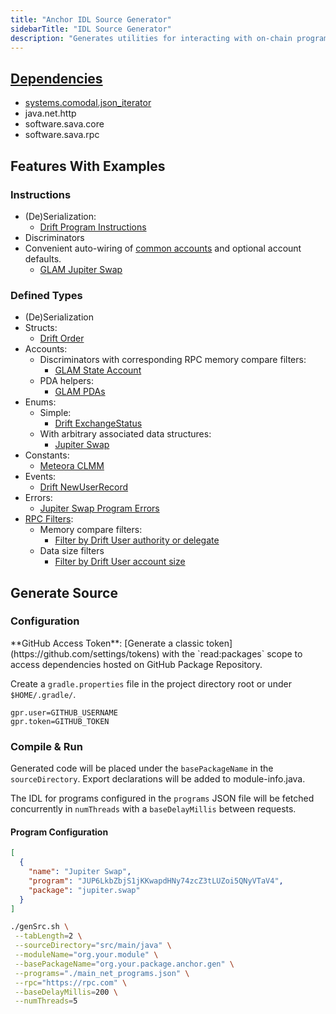 ```yaml
---
title: "Anchor IDL Source Generator"
sidebarTitle: "IDL Source Generator"
description: "Generates utilities for interacting with on-chain programs and accounts."
---
```


<Card title="GitHub Repository" icon="github" horizontal={true} href="https://github.com/sava-software/anchor-src-gen" />

## [Dependencies](https://github.com/sava-software/anchor-src-gen/blob/main/src/main/java/module-info.java)
  - [systems.comodal.json_iterator](https://github.com/comodal/json-iterator?tab=readme-ov-file#json-iterator)
  - java.net.http
  - software.sava.core
  - software.sava.rpc

## Features With Examples

### Instructions

- (De)Serialization:
    - [Drift Program Instructions](https://github.com/sava-software/anchor-programs/blob/main/programs/src/main/java/software/sava/anchor/programs/drift/anchor/DriftProgram.java)
- Discriminators
- Convenient auto-wiring
  of [common accounts](https://github.com/sava-software/sava/blob/main/core/src/main/java/software/sava/core/accounts/SolanaAccounts.java) and optional account defaults.
    - [GLAM Jupiter Swap](https://github.com/sava-software/anchor-programs/blob/63d7d1c734ec9d1c58949c6c1fb51fd5ee4281c4/programs/src/main/java/software/sava/anchor/programs/glam/anchor/GlamProgram.java#L1182)

### Defined Types

- (De)Serialization
- Structs:
    - [Drift Order](https://github.com/sava-software/anchor-programs/blob/main/programs/src/main/java/software/sava/anchor/programs/drift/anchor/types/Order.java)
- Accounts:
    * Discriminators with corresponding RPC memory compare filters:
        * [GLAM State Account](https://github.com/sava-software/anchor-programs/blob/63d7d1c734ec9d1c58949c6c1fb51fd5ee4281c4/programs/src/main/java/software/sava/anchor/programs/glam/anchor/types/StateAccount.java#L37)
    * PDA helpers:
        * [GLAM PDAs](https://github.com/sava-software/anchor-programs/blob/main/programs/src/main/java/software/sava/anchor/programs/glam/anchor/GlamPDAs.java)
- Enums:
    * Simple:
        * [Drift ExchangeStatus](https://github.com/sava-software/anchor-programs/blob/main/programs/src/main/java/software/sava/anchor/programs/drift/anchor/types/ExchangeStatus.java)
    * With arbitrary associated data structures:
        * [Jupiter Swap](https://github.com/sava-software/anchor-programs/blob/main/programs/src/main/java/software/sava/anchor/programs/jupiter/swap/anchor/types/Swap.java)
- Constants:
    * [Meteora CLMM](https://github.com/sava-software/anchor-programs/blob/main/programs/src/main/java/software/sava/anchor/programs/meteora/dlmm/anchor/LbClmmConstants.java)
- Events:
    * [Drift NewUserRecord](https://github.com/sava-software/anchor-programs/blob/main/programs/src/main/java/software/sava/anchor/programs/drift/anchor/types/NewUserRecord.java)
- Errors:
    * [Jupiter Swap Program Errors](https://github.com/sava-software/anchor-programs/blob/main/programs/src/main/java/software/sava/anchor/programs/jupiter/swap/anchor/JupiterError.java)
- [RPC Filters](https://solana.com/docs/rpc#filter-criteria):
    - Memory compare filters:
        - [Filter by Drift User authority or delegate](https://github.com/sava-software/anchor-programs/blob/63d7d1c734ec9d1c58949c6c1fb51fd5ee4281c4/programs/src/main/java/software/sava/anchor/programs/drift/anchor/types/User.java#L124)
    - Data size filters
        * [Filter by Drift User account size](https://github.com/sava-software/anchor-programs/blob/63d7d1c734ec9d1c58949c6c1fb51fd5ee4281c4/programs/src/main/java/software/sava/anchor/programs/drift/anchor/types/User.java#L90)

## Generate Source

### Configuration

<Info>
  **GitHub Access Token**: [Generate a classic token](https://github.com/settings/tokens) with the `read:packages` scope to access
  dependencies hosted on GitHub Package Repository.
</Info>

Create a `gradle.properties` file in the project directory root or under `$HOME/.gradle/`.

```properties
gpr.user=GITHUB_USERNAME
gpr.token=GITHUB_TOKEN
```

### Compile & Run

Generated code will be placed under the `basePackageName` in the `sourceDirectory`.
Export declarations will be added to module-info.java.

The IDL for programs configured in the `programs` JSON file will be fetched concurrently in `numThreads` with a `baseDelayMillis` between requests.

#### Program Configuration

```json
[
  {
    "name": "Jupiter Swap",
    "program": "JUP6LkbZbjS1jKKwapdHNy74zcZ3tLUZoi5QNyVTaV4",
    "package": "jupiter.swap"
  }
]
```

```bash
./genSrc.sh \
 --tabLength=2 \
 --sourceDirectory="src/main/java" \
 --moduleName="org.your.module" \
 --basePackageName="org.your.package.anchor.gen" \
 --programs="./main_net_programs.json" \
 --rpc="https://rpc.com" \
 --baseDelayMillis=200 \
 --numThreads=5
```
